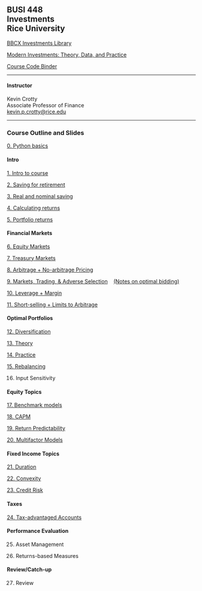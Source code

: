 ## BUSI 448<br>Investments<br>Rice University


[BBCX Investments Library](http://bbcx-investments.com)

[Modern Investments: Theory, Data, and Practice](http://mi.bbcx-investments.com/index.html)

[Course Code Binder](https://mybinder.org/v2/gh/kpcrotty/busi448_binder/HEAD)

<hr>

#### Instructor

Kevin Crotty<br>
Associate Professor of Finance<br>
<a href="mailto:kevin.p.crotty@rice.edu">kevin.p.crotty@rice.edu</a>

<hr>

### Course Outline and Slides

[0. Python basics](./busi448/python_basics.html)

#### Intro

[1. Intro to course](./busi448/01_intro.html)

[2. Saving for retirement](./busi448/02_saving.html)

[3. Real and nominal saving](./busi448/03_saving_real_nominal.html)

[4. Calculating returns](./busi448/04_returns.html)

[5. Portfolio returns](./busi448/05_returns_portfolios.html)

#### Financial Markets

[6. Equity Markets](./busi448/06_stocks.html)

[7. Treasury Markets](./busi448/07_treasuries.html)

[8. Arbitrage + No-arbitrage Pricing](./busi448/08_arbitrage.html)

[9. Markets, Trading, & Adverse Selection](./busi448/09_markets.html) &nbsp;&nbsp; [(Notes on optimal bidding)](./busi448/asymmetric_info.html) 

[10. Leverage + Margin](./busi448/10_leverage.html)

[11. Short-selling + Limits to Arbitrage](./busi448/11_shorting.html)

#### Optimal Portfolios

[12. Diversification](./busi448/12_diversification.html)

[13. Theory](./busi448/13_portfolios_theory.html)

[14. Practice](./busi448/14_portfolios_borrowing_frictions.html)

[15. Rebalancing](./busi448/15_rebalancing.html)

16. Input Sensitivity
<!-- [14. Input Sensitivity](./busi448/14_inpu_sensitivity.html) -->

#### Equity Topics

[17. Benchmark models](./busi448/17_mkt_model_regression.html)

[18. CAPM](./busi448/18_capm.html)

[19. Return Predictability](./busi448/19_predictability.html)

[20. Multifactor Models](./busi448/20_multifactor_models.html)

#### Fixed Income Topics

[21. Duration](./busi448/21_duration.html)

[22. Convexity](./busi448/22_convexity.html)

[23. Credit Risk](./busi448/23_credit_risk.html)

#### Taxes

[24. Tax-advantaged Accounts](./busi448/24_tax_advantaged_accts.html)

<!-- 23. Tax-advantaged Assets -->
<!-- [23. Tax-advantaged Assets](./busi448/trading_securities.html) -->

#### Performance Evaluation

25. Asset Management
<!-- [24. Asset Management](./busi448/trading_securities.html) -->

26. Returns-based Measures
<!-- [25. Returns-based Measures](./busi448/trading_securities.html) -->

<!-- 26. Fees -->
<!-- [26. Fees](./busi448/trading_securities.html) -->

#### Review/Catch-up

27. Review
<!-- [27. Review](./busi448/trading_securities.html) -->